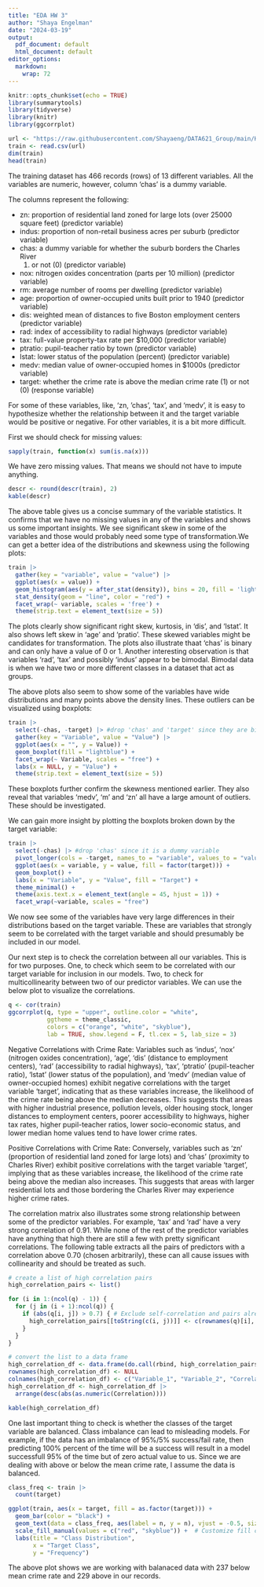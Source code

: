 ```yaml
---
title: "EDA HW 3"
author: "Shaya Engelman"
date: "2024-03-19"
output:
  pdf_document: default
  html_document: default
editor_options:
  markdown:
    wrap: 72
---
```


```r
knitr::opts_chunk$set(echo = TRUE)
library(summarytools)
library(tidyverse)
library(knitr)
library(ggcorrplot)
```

```r
url <- "https://raw.githubusercontent.com/Shayaeng/DATA621_Group/main/HW3/Provided%20data/crime-training-data_modified.csv"
train <- read.csv(url)
dim(train)
head(train)
```

The training dataset has 466 records (rows) of 13 different variables.
All the variables are numeric, however, column 'chas' is a dummy
variable.

The columns represent the following:

-   zn: proportion of residential land zoned for large lots (over 25000
    square feet) (predictor variable)
-   indus: proportion of non-retail business acres per suburb (predictor
    variable)
-   chas: a dummy variable for whether the suburb borders the Charles
    River
    (1) or not (0) (predictor variable)
-   nox: nitrogen oxides concentration (parts per 10 million) (predictor
    variable)
-   rm: average number of rooms per dwelling (predictor variable)
-   age: proportion of owner-occupied units built prior to 1940
    (predictor variable)
-   dis: weighted mean of distances to five Boston employment centers
    (predictor variable)
-   rad: index of accessibility to radial highways (predictor variable)
-   tax: full-value property-tax rate per \$10,000 (predictor variable)
-   ptratio: pupil-teacher ratio by town (predictor variable)
-   lstat: lower status of the population (percent) (predictor variable)
-   medv: median value of owner-occupied homes in \$1000s (predictor
    variable)
-   target: whether the crime rate is above the median crime rate (1) or
    not (0) (response variable)
    
For some of these variables, like, 'zn, 'chas', 'tax', and 'medv', it is easy to hypothesize whether the relationship between it and the target variable would be positive or negative. For other variables, it is a bit more difficult.

First we should check for missing values:
```r
sapply(train, function(x) sum(is.na(x)))
```
We have zero missing values. That means we should not have to impute anything.

```r
descr <- round(descr(train), 2)
kable(descr)
```

The above table gives us a concise summary of the variable statistics. It confirms that we have no missing values in any of the variables and shows us some important insights. We see significant skew in some of the variables and those would probably need some type of transformation.We can get a better idea of the distributions and skewness using the following plots:

```r
train |>
  gather(key = "variable", value = "value") |>  
  ggplot(aes(x = value)) + 
  geom_histogram(aes(y = after_stat(density)), bins = 20, fill = 'lightblue', color = 'black') + 
  stat_density(geom = "line", color = "red") +
  facet_wrap(~ variable, scales = 'free') +
  theme(strip.text = element_text(size = 5))
```
The plots clearly show significant right skew, kurtosis, in 'dis', and 'lstat'. It also shows left skew in 'age' and 'pratio'. These skewed variables might be candidates for transformation. The plots also illustrate thaat 'chas' is binary and can only have a value of 0 or 1. Another interesting observation is that variables 'rad', 'tax' and possibly 'indus' appear to be bimodal. Bimodal data is when we have two or more different classes in a dataset that act as groups.

The above plots also seem to show some of the variables have wide distributions and many points above the density lines. These outliers can be visualized using boxplots:

```r
train |>
  select(-chas, -target) |> #drop 'chas' and 'target' since they are binary variables
  gather(key = "Variable", value = "Value") |>
  ggplot(aes(x = "", y = Value)) +  
  geom_boxplot(fill = "lightblue") +
  facet_wrap(~ Variable, scales = "free") + 
  labs(x = NULL, y = "Value") +  
  theme(strip.text = element_text(size = 5))
```
These boxplots further confirm the skewness mentioned earlier. They also reveal that variables 'medv', 'm' and 'zn' all have a large amount of outliers. These should be investigated.

We can gain more insight by plotting the boxplots broken down by the target variable:

```r
train |>
  select(-chas) |> #drop 'chas' since it is a dummy variable
  pivot_longer(cols = -target, names_to = "variable", values_to = "value") |>
  ggplot(aes(x = variable, y = value, fill = factor(target))) +
  geom_boxplot() +
  labs(x = "Variable", y = "Value", fill = "Target") +
  theme_minimal() +
  theme(axis.text.x = element_text(angle = 45, hjust = 1)) +
  facet_wrap(~variable, scales = "free")
```
We now see some of the variables have very large differences in their distributions based on the target variable. These are variables that strongly seem to be correlated with the target variable and should presumably be included in our model.

Our next step is to check the correlation between all our variables. This is for two purposes. One, to check which seem to be correlated with our target variable for inclusion in our models. Two, to check for multicollinearity between two of our predictor variables. We can use the below plot to visualize the correlations.

```r
q <- cor(train)
ggcorrplot(q, type = "upper", outline.color = "white",
           ggtheme = theme_classic,
           colors = c("orange", "white", "skyblue"),
           lab = TRUE, show.legend = F, tl.cex = 5, lab_size = 3) 
```
Negative Correlations with Crime Rate: Variables such as 'indus', 'nox' (nitrogen oxides concentration), 'age', 'dis' (distance to employment centers), 'rad' (accessibility to radial highways), 'tax', 'ptratio' (pupil-teacher ratio), 'lstat' (lower status of the population), and 'medv' (median value of owner-occupied homes) exhibit negative correlations with the target variable 'target', indicating that as these variables increase, the likelihood of the crime rate being above the median decreases. This suggests that areas with higher industrial presence, pollution levels, older housing stock, longer distances to employment centers, poorer accessibility to highways, higher tax rates, higher pupil-teacher ratios, lower socio-economic status, and lower median home values tend to have lower crime rates.

Positive Correlations with Crime Rate: Conversely, variables such as 'zn' (proportion of residential land zoned for large lots) and 'chas' (proximity to Charles River) exhibit positive correlations with the target variable 'target', implying that as these variables increase, the likelihood of the crime rate being above the median also increases. This suggests that areas with larger residential lots and those bordering the Charles River may experience higher crime rates.

The correlation matrix also illustrates some strong relationship between some of the predictor variables. For example, 'tax' and 'rad' have a very strong correlation of 0.91. While none of the rest of the predictor variables have anything that high there are still a few with pretty significant correlations. The following table extracts all the pairs of predictors with a correlation above 0.70 (chosen arbitrarily), these can all cause issues with collinearity and should be treated as such.
```r
# create a list of high correlation pairs
high_correlation_pairs <- list()

for (i in 1:(ncol(q) - 1)) {
  for (j in (i + 1):ncol(q)) {
    if (abs(q[i, j]) > 0.7) { # Exclude self-correlation and pairs already included
      high_correlation_pairs[[toString(c(i, j))]] <- c(rownames(q)[i], rownames(q)[j], q[i, j])
    }
  }
}

# convert the list to a data frame
high_correlation_df <- data.frame(do.call(rbind, high_correlation_pairs))
rownames(high_correlation_df) <- NULL
colnames(high_correlation_df) <- c("Variable_1", "Variable_2", "Correlation")
high_correlation_df <- high_correlation_df |>
  arrange(desc(abs(as.numeric(Correlation))))

kable(high_correlation_df)
```

One last important thing to check is whether the classes of the target variable are balanced. Class imbalance can lead to misleading models. For example, if the data has an imbalance of 95%/5% success/fail rate, then predicting 100% percent of the time will be a success will result in a model successfull 95% of the time but of zero actual value to us. Since we are dealing with above or below the mean crime rate, I assume the data is balanced.

```r
class_freq <- train |>
  count(target)

ggplot(train, aes(x = target, fill = as.factor(target))) +
  geom_bar(color = "black") +
  geom_text(data = class_freq, aes(label = n, y = n), vjust = -0.5, size = 3, color = "black") +
  scale_fill_manual(values = c("red", "skyblue")) +  # Customize fill colors
  labs(title = "Class Distribution",
       x = "Target Class",
       y = "Frequency")
```
The above plot shows we are working with balanaced data with 237 below mean crime rate and 229 above in our records.
